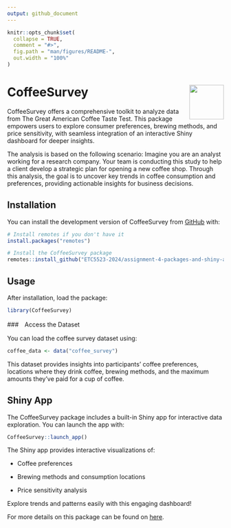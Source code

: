 ```yaml
---
output: github_document
---
```


<!-- README.md is generated from README.Rmd. Please edit that file -->

```r
knitr::opts_chunk$set(
  collapse = TRUE,
  comment = "#>",
  fig.path = "man/figures/README-",
  out.width = "100%"
)
```

# CoffeeSurvey <img src="man/figures/CoffeeSurvey.png" align="right" height="80" width="80" alt="" />

CoffeeSurvey offers a comprehensive toolkit to analyze data from The Great American Coffee Taste Test. This package empowers users to explore consumer preferences, brewing methods, and price sensitivity, with seamless integration of an interactive Shiny dashboard for deeper insights.

The analysis is based on the following scenario: Imagine you are an analyst working for a research company. Your team is conducting this study to help a client develop a strategic plan for opening a new coffee shop. Through this analysis, the goal is to uncover key trends in coffee consumption and preferences, providing actionable insights for business decisions. 

## Installation

You can install the development version of CoffeeSurvey from [GitHub](https://github.com/ETC5523-2024/assignment-4-packages-and-shiny-apps-wlai0012) with:

``` r
# Install remotes if you don't have it
install.packages("remotes")

# Install the CoffeeSurvey package
remotes::install_github("ETC5523-2024/assignment-4-packages-and-shiny-apps-wlai0012", subdir = "CoffeeSurvey")
```
## Usage

After installation, load the package:

```r
library(CoffeeSurvey)
```

###　Access the Dataset

You can load the coffee survey dataset using:

```r
coffee_data <- data("coffee_survey")
```

This dataset provides insights into participants' coffee preferences, locations where they drink coffee, brewing methods, and the maximum amounts they’ve paid for a cup of coffee.

## Shiny App

The CoffeeSurvey package includes a built-in Shiny app for interactive data exploration. You can launch the app with: 

```r
CoffeeSurvey::launch_app()
```

The Shiny app provides interactive visualizations of:

- Coffee preferences

- Brewing methods and consumption locations

- Price sensitivity analysis

Explore trends and patterns easily with this engaging dashboard!

For more details on this package can be found on [here]().
